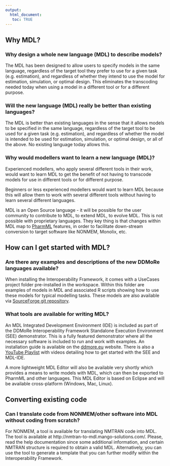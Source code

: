 ```yaml
---
output: 
  html_document:
   toc: TRUE
---
```

## Why MDL?
### Why design a whole new language (MDL) to describe models?
The MDL has been designed to allow users to specify models in the same language, regardless of the target tool they prefer to use for a given task (e.g. estimation), and regardless of whether they intend to use the model for estimation, simulation, or optimal design. This eliminates the transcoding needed today when using a model in a different tool or for a different purpose.

### Will the new language (MDL) really be better than existing languages?
The MDL is better than existing languages in the sense that it allows models to be specified in the same language, regardless of the target tool to be used for a given task (e.g. estimation), and regardless of whether the model is intended to be used for estimation, simulation, or optimal design, or all of the above. No existing language today allows this.

### Why would modellers want to learn a new language (MDL)?
Experienced modellers, who apply several different tools in their work, would want to learn MDL to get the benefit of not having to transcode models for use in different tools or for different purpose.

Beginners or less experienced modellers would want to learn MDL because this will allow them to work with several different tools without having to learn several different languages.

MDL is an Open Source language - it will be possible for the user community to contribute to MDL, to extend MDL, to evolve MDL. This is not possible with proprietary languages. They key thing is that changes within MDL map to [PharmML](http://pharmml.org) features, in order to facilitate down-stream conversion to target software like NONMEM, Monolix, etc.

## How can I get started with MDL?

### Are there any examples and descriptions of the new DDMoRe languages available?
When installing the Interoperability Framework, it comes with a UseCases project folder pre-installed in the workspace. Within this folder are examples of models in MDL and associated R scripts showing how to use these models for typical modelling tasks. These models are also available via [SourceForge git repository](https://sourceforge.net/p/ddmore/use.cases/ci/master/tree/MDL/Product5.1/).

### What tools are available for writing MDL?
An MDL Integrated Development Environment (IDE) is included as part of the DDMoRe Interoperability Framework Standalone Execution Environment (SEE) demonstrator. This is a fully featured demonstrator where all the necessary software is included to run and work with examples. An installation guide is available on the [ddmore.eu](http://ddmore.eu/instructions/user-guides) website. There is also a [YouTube Playlist](https://www.youtube.com/playlist?list=PL_GGUkhbiP3t0Q7wTqkQdMAw7yuC8xWa-) with videos detailing how to get started with the SEE and MDL-IDE.

A more lightweight MDL Editor will also be available very shortly which provides a means to write models with MDL, which can then be exported to PharmML and other languages. This MDL Editor is based on  Eclipse and will be available cross-platform (Windows, Mac, Linux).

## Converting existing code

### Can I translate code from NONMEM/other software into MDL without coding from scratch?
For NONMEM, a tool is available for translating NMTRAN code into MDL. The tool is available at http://nmtran-to-mdl.mango-solutions.com/. Please, read the help documentation since some additional information, and certain NMTRAN structure is required to obtain a valid MDL. Alternatively, you can use the tool to generate a template that you can further modify within the Interoperability Framework.
